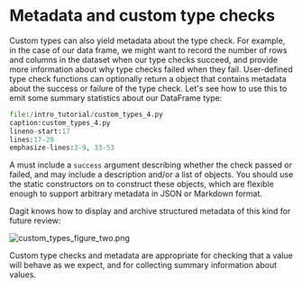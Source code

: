 
# Metadata and custom type checks

Custom types can also yield metadata about the type check. For example, in the
case of our data frame, we might want to record the number of rows and columns
in the dataset when our type checks succeed, and provide more information
about why type checks failed when they fail.
User-defined type check functions can optionally return a <PyObject module="dagster" object="TypeCheck" /> object
that contains metadata about the success or failure of the type check.
Let's see how to use this to emit some summary statistics about our DataFrame
type:

```python literalinclude
file:/intro_tutorial/custom_types_4.py
caption:custom_types_4.py
lineno-start:17
lines:17-29
emphasize-lines:3-9, 33-53
```

A <PyObject module="dagster" object="TypeCheck" displayText="TypeCheck" /> must include a
`success` argument describing whether the check
passed or failed, and may include a description and/or a list of <PyObject module="dagster" object="EventMetadataEntry" /> objects.
You should use the static constructors on <PyObject module="dagster" object="EventMetadataEntry" /> to
construct these objects, which are flexible enough to support arbitrary metadata in JSON or Markdown format.

Dagit knows how to display and archive structured metadata of this kind for
future review:

![custom_types_figure_two.png](/assets/images/tutorial/custom_types_figure_two.png)

Custom type checks and metadata are appropriate for checking that a value will
behave as we expect, and for collecting summary information about values.
